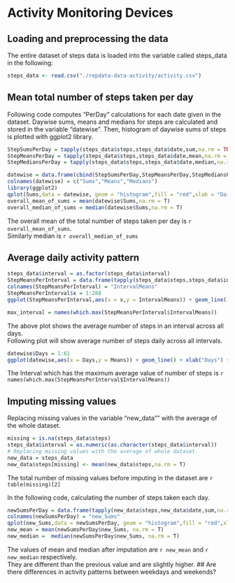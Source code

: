 Activity Monitoring Devices
========================================================




## Loading and preprocessing the data
The entire dataset of steps data is loaded into the variable called steps_data in the following:

```r
steps_data <- read.csv("./repdata-data-activity/activity.csv")
```



## Mean total number of steps taken per day

Following code computes "PerDay" calculations for each date given in the dataset. Daywise sums, means and medians for steps are calculated and stored in the variable "datewise". Then, histogram of daywise sums of steps is plotted with ggplot2 library.


```r
StepSumsPerDay = tapply(steps_data$steps,steps_data$date,sum,na.rm = TRUE)       ## Calculating Daily Sums
StepMeansPerDay = tapply(steps_data$steps,steps_data$date,mean,na.rm = TRUE)     ## Calculating Daily Means
StepMediansPerDay = tapply(steps_data$steps,steps_data$date,median,na.rm = TRUE) ## Calculating Daily Medians

datewise = data.frame(cbind(StepSumsPerDay,StepMeansPerDay,StepMediansPerDay))   ## Merging above three in a single dataframe
colnames(datewise) = c("Sums","Means","Medians")
library(ggplot2)
qplot(Sums,data = datewise, geom = "histogram",fill = "red",xlab = "Daily Total Steps", ylab= "Frequency of occurances ",main = "Histogram of Total Daily Steps")
overall_mean_of_sums = mean(datewise$Sums,na.rm = T)
overall_median_of_sums = median(datewise$Sums,na.rm = T)
```

The overall mean of the total number of steps taken per day is `r overall_mean_of_sums`.  
Similarly median is `r overall_median_of_sums` 


## Average daily activity pattern

```r
steps_data$interval = as.factor(steps_data$interval)
StepMeansPerInterval = data.frame(tapply(steps_data$steps,steps_data$interval,mean,na.rm = TRUE))
colnames(StepMeansPerInterval) = "IntervalMeans"
StepMeansPerInterval$x = 1:288
ggplot(StepMeansPerInterval,aes(x = x,y = IntervalMeans)) + geom_line() + xlab("Interval") + ylab("Average Steps in the Interval") + ggtitle("Average no. of Steps in all Intervals")

max_interval = names(which.max(StepMeansPerInterval$IntervalMeans))

```
The above plot shows the average number of steps in an interval across all days.  
Following plot will show average number of steps daily across all intervals.
```r
datewise$Days = 1:61
ggplot(datewise,aes(x = Days,y = Means)) + geom_line() + xlab("Days") + ylab("Average Steps daily") + ggtitle("Average no. of Steps Daily for Two Months")
```


The Interval which has the maximum average value of number of steps is `r names(which.max(StepMeansPerInterval$IntervalMeans))`

## Imputing missing values

Replacing missing values in the variable "new_data"" with the average of the whole dataset.
```r
missing = is.na(steps_data$steps)
steps_data$interval = as.numeric(as.character(steps_data$interval))
# Replacing missing values with the average of whole dataset.
new_data = steps_data
new_data$steps[missing] <- mean(new_data$steps,na.rm = T)

```
The total number of missing values before imputing in the dataset are `r table(missing)[2]`   

In the following code, calculating the number of steps taken each day.

```r
newSumsPerDay = data.frame(tapply(new_data$steps,new_data$date,sum,na.rm = TRUE))
colnames(newSumsPerDay) = "new_Sums"
qplot(new_Sums,data = newSumsPerDay, geom = "histogram",fill = "red",xlab = "Daily Total Steps", ylab= "Frequency of occurances after imputation ",main = "Histogram of Total Daily Steps After Imputation")
new_mean = mean(newSumsPerDay$new_Sums, na.rm = T)
new_median =  median(newSumsPerDay$new_Sums, na.rm = T)
```

The values of mean and median after imputation are `r new_mean` and `r new_median` respectively.  
They are different than the previous value and are slightly higher.
## Are there differences in activity patterns between weekdays and weekends?


